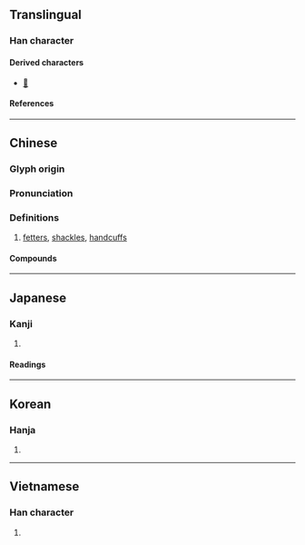 {{character info}}
==Translingual==

===Han character===
{{Han char|rn=75|rad=木|as=06|sn=10|four=41914|canj=DMIG|ids=⿰木至}}

====Derived characters====
* [[𣉴]]

====References====
{{Han ref|kx=0525.150|dkj=14768|dj=0914.100|hdz=21197.080|uh=684E}}

----

==Chinese==
{{zh-forms}}

===Glyph origin===
{{Han etym}}

===Pronunciation===
{{zh-pron
|m=zhì
|c=zat6
|mc=y
|oc=y
|ma=
|cat=n
}}

===Definitions===
{{zh-hanzi}}

# [[fetter]]s, [[shackles]], [[handcuffs]]

====Compounds====
{{zh-der|槎桎|桎梏}}

----

==Japanese==

===Kanji===
{{ja-kanji|grade=|rs=木06}}

# {{rfdef|ja|sort=木06}}

====Readings====
{{ja-readings
|goon=しち
|kanon=しつ
|kun=あしかせ-
}}

----

==Korean==

===Hanja===
{{ko-hanja|질}}

# {{rfdef|ko|sort=木06}}

----

==Vietnamese==

===Han character===
{{vi-readings|rs=木06|reading=chuối}}

# {{rfdef|vi|sort=木06}}